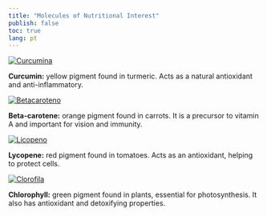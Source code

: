 ```yaml
---
title: "Molecules of Nutritional Interest"
publish: false
toc: true
lang: pt
---
```


<div class="nutricionais d-flex flex-wrap justify-content-center gap-4">

<a href="https://chemapps.stolaf.edu/jmol/jmol.php?model=COC1=C(C=CC(=C1)/C=C/C(=O)CC(=O)/C=C/C2=CC(=C(C=C2)O)OC)O">
  <img src="curcumina.png" alt="Curcumina" style="max-width: 150px; height: auto;">
</a>
<p><strong>Curcumin:</strong> yellow pigment found in turmeric. Acts as a natural antioxidant and anti-inflammatory.</p>

<a href="https://chemapps.stolaf.edu/jmol/jmol.php?script=Console&source=https://bioquanti.netlify.app/pt/nivel/basico/jardim/betacaroteno.png">
  <img src="bcaroteno.png" alt="Betacaroteno" style="max-width: 150px; height: auto;">
</a>
<p><strong>Beta-carotene:</strong> orange pigment found in carrots. It is a precursor to vitamin A and important for vision and immunity.</p>

<a href="https://chemapps.stolaf.edu/jmol/jmol.php?script=Console&source=https://bioquanti.netlify.app/en/nivel/basico/jardim/licopeno.png">
  <img src="licopeno.png" alt="Licopeno" style="max-width: 150px; height: auto;">
</a>
<p><strong>Lycopene:</strong> red pigment found in tomatoes. Acts as an antioxidant, helping to protect cells.</p>

<a href="https://chemapps.stolaf.edu/jmol/jmol.php?script=Console&source=https://bioquanti.netlify.app/en/nivel/basico/jardim/clorofila.png">
  <img src="clorofila.png" alt="Clorofila" style="max-width: 150px; height: auto;">
</a>
<p><strong>Chlorophyll:</strong> green pigment found in plants, essential for photosynthesis. It also has antioxidant and detoxifying properties.</p>

</div>
